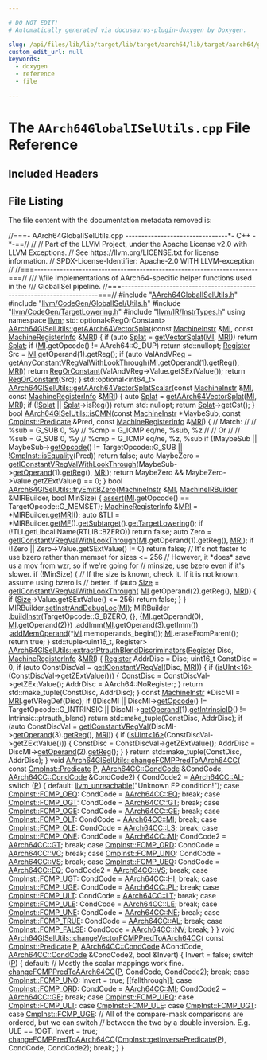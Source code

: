 ```yaml
---

# DO NOT EDIT!
# Automatically generated via docusaurus-plugin-doxygen by Doxygen.

slug: /api/files/lib/lib/target/lib/target/aarch64/lib/target/aarch64/gisel/aarch64globaliselutils-cpp
custom_edit_url: null
keywords:
  - doxygen
  - reference
  - file

---
```





# The `AArch64GlobalISelUtils.cpp` File Reference

<DoxygenPage pluginConfig={pluginConfig}>



## Included Headers

<IncludesList>
<IncludesListItem
  filePath="AArch64GlobalISelUtils.h"
  permalink="/docs/api/files/lib/lib/target/lib/target/aarch64/lib/target/aarch64/gisel/aarch64globaliselutils-h"
  isLocal="true" />
<IncludesListItem
  filePath="llvm/CodeGen/GlobalISel/Utils.h"
  permalink="/docs/api/files/include/include/llvm/include/llvm/codegen/include/llvm/codegen/globalisel/utils-h"
  isLocal="true" />
<IncludesListItem
  filePath="llvm/CodeGen/TargetLowering.h"
  permalink="/docs/api/files/include/include/llvm/include/llvm/codegen/targetlowering-h"
  isLocal="true" />
<IncludesListItem
  filePath="llvm/IR/InstrTypes.h"
  permalink="/docs/api/files/include/include/llvm/include/llvm/ir/instrtypes-h"
  isLocal="true" />
</IncludesList>


## File Listing

The file content with the documentation metadata removed is:

<ProgramListing>

<Link id="l00001" /><CodeLine lineNumber="1"><span class="doxyHighlightComment">//===- AArch64GlobalISelUtils.cpp --------------------------------&#42;- C++ -&#42;-==//</span></CodeLine>
<Link id="l00002" /><CodeLine lineNumber="2"><span class="doxyHighlightComment">//</span></CodeLine>
<Link id="l00003" /><CodeLine lineNumber="3"><span class="doxyHighlightComment">// Part of the LLVM Project, under the Apache License v2.0 with LLVM Exceptions.</span></CodeLine>
<Link id="l00004" /><CodeLine lineNumber="4"><span class="doxyHighlightComment">// See https://llvm.org/LICENSE.txt for license information.</span></CodeLine>
<Link id="l00005" /><CodeLine lineNumber="5"><span class="doxyHighlightComment">// SPDX-License-Identifier: Apache-2.0 WITH LLVM-exception</span></CodeLine>
<Link id="l00006" /><CodeLine lineNumber="6"><span class="doxyHighlightComment">//</span></CodeLine>
<Link id="l00007" /><CodeLine lineNumber="7"><span class="doxyHighlightComment">//===----------------------------------------------------------------------===//</span></CodeLine>
<Link id="l00008" /><CodeLine lineNumber="8"><span class="doxyHighlightComment">/// \\file Implementations of AArch64-specific helper functions used in the</span></CodeLine>
<Link id="l00009" /><CodeLine lineNumber="9"><span class="doxyHighlightComment">/// GlobalISel pipeline.</span></CodeLine>
<Link id="l00010" /><CodeLine lineNumber="10"><span class="doxyHighlightComment">//===----------------------------------------------------------------------===//</span></CodeLine>
<Link id="l00011" /><CodeLine lineNumber="11"><span class="doxyHighlightPreprocessor">#include &quot;<a href="/docs/api/files/lib/lib/target/lib/target/aarch64/lib/target/aarch64/gisel/aarch64globaliselutils-h">AArch64GlobalISelUtils.h</a>&quot;</span></CodeLine>
<Link id="l00012" /><CodeLine lineNumber="12"><span class="doxyHighlightPreprocessor">#include &quot;<a href="/docs/api/files/include/include/llvm/include/llvm/codegen/include/llvm/codegen/globalisel/utils-h">llvm/CodeGen/GlobalISel/Utils.h</a>&quot;</span></CodeLine>
<Link id="l00013" /><CodeLine lineNumber="13"><span class="doxyHighlightPreprocessor">#include &quot;<a href="/docs/api/files/include/include/llvm/include/llvm/codegen/targetlowering-h">llvm/CodeGen/TargetLowering.h</a>&quot;</span></CodeLine>
<Link id="l00014" /><CodeLine lineNumber="14"><span class="doxyHighlightPreprocessor">#include &quot;<a href="/docs/api/files/include/include/llvm/include/llvm/ir/instrtypes-h">llvm/IR/InstrTypes.h</a>&quot;</span></CodeLine>
<Link id="l00015" /><CodeLine lineNumber="15"></CodeLine>
<Link id="l00016" /><CodeLine lineNumber="16"><span class="doxyHighlightKeyword">using namespace </span><span class="doxyHighlight"><a href="/docs/api/namespaces/llvm">llvm</a>;</span></CodeLine>
<Link id="l00017" /><CodeLine lineNumber="17"></CodeLine>
<Link id="l00018" /><CodeLine lineNumber="18"><span class="doxyHighlight">std::optional&lt;RegOrConstant&gt;</span></CodeLine>
<Link id="l00019" /><CodeLine lineNumber="19" lineLink="/docs/api/namespaces/llvm/aarch64giselutils/#a1c5d42864ce1e65a6adc088512f68b51"><span class="doxyHighlight"><a href="/docs/api/namespaces/llvm/aarch64giselutils/#a1c5d42864ce1e65a6adc088512f68b51">AArch64GISelUtils::getAArch64VectorSplat</a>(</span><span class="doxyHighlightKeyword">const</span><span class="doxyHighlight"> <a href="/docs/api/classes/llvm/machineinstr">MachineInstr</a> &amp;<a href="/docs/api/files/lib/lib/codegen/lib/codegen/globalisel/irtranslator-cpp/#abe44dfdea65b4f7e11e0a608ab708b76">MI</a>,</span></CodeLine>
<Link id="l00020" /><CodeLine lineNumber="20"><span class="doxyHighlight">                                         </span><span class="doxyHighlightKeyword">const</span><span class="doxyHighlight"> <a href="/docs/api/classes/llvm/machineregisterinfo">MachineRegisterInfo</a> &amp;<a href="/docs/api/files/lib/lib/target/lib/target/aarch64/aarch64advsimdscalarpass-cpp/#aacd2ab195054a3e6a74bfbb9d5d571c8">MRI</a>) &#123;</span></CodeLine>
<Link id="l00021" /><CodeLine lineNumber="21"><span class="doxyHighlight">  </span><span class="doxyHighlightKeywordFlow">if</span><span class="doxyHighlight"> (</span><span class="doxyHighlightKeyword">auto</span><span class="doxyHighlight"> <a href="/docs/api/namespaces/llvm/#a766456df1dd21e804cd4596304e10764a5b9bf50c6579a978e5c1104bf8787651">Splat</a> = <a href="/docs/api/namespaces/llvm/#a387427d56330771ba6f190e27776a327">getVectorSplat</a>(<a href="/docs/api/files/lib/lib/codegen/lib/codegen/globalisel/irtranslator-cpp/#abe44dfdea65b4f7e11e0a608ab708b76">MI</a>, <a href="/docs/api/files/lib/lib/target/lib/target/aarch64/aarch64advsimdscalarpass-cpp/#aacd2ab195054a3e6a74bfbb9d5d571c8">MRI</a>))</span></CodeLine>
<Link id="l00022" /><CodeLine lineNumber="22"><span class="doxyHighlight">    </span><span class="doxyHighlightKeywordFlow">return</span><span class="doxyHighlight"> <a href="/docs/api/namespaces/llvm/#a766456df1dd21e804cd4596304e10764a5b9bf50c6579a978e5c1104bf8787651">Splat</a>;</span></CodeLine>
<Link id="l00023" /><CodeLine lineNumber="23"><span class="doxyHighlight">  </span><span class="doxyHighlightKeywordFlow">if</span><span class="doxyHighlight"> (<a href="/docs/api/files/lib/lib/codegen/lib/codegen/globalisel/irtranslator-cpp/#abe44dfdea65b4f7e11e0a608ab708b76">MI</a>.getOpcode() != AArch64::G&#95;DUP)</span></CodeLine>
<Link id="l00024" /><CodeLine lineNumber="24"><span class="doxyHighlight">    </span><span class="doxyHighlightKeywordFlow">return</span><span class="doxyHighlight"> std::nullopt;</span></CodeLine>
<Link id="l00025" /><CodeLine lineNumber="25"><span class="doxyHighlight">  <a href="/docs/api/classes/llvm/register">Register</a> Src = <a href="/docs/api/files/lib/lib/codegen/lib/codegen/globalisel/irtranslator-cpp/#abe44dfdea65b4f7e11e0a608ab708b76">MI</a>.getOperand(1).getReg();</span></CodeLine>
<Link id="l00026" /><CodeLine lineNumber="26"><span class="doxyHighlight">  </span><span class="doxyHighlightKeywordFlow">if</span><span class="doxyHighlight"> (</span><span class="doxyHighlightKeyword">auto</span><span class="doxyHighlight"> ValAndVReg =</span></CodeLine>
<Link id="l00027" /><CodeLine lineNumber="27"><span class="doxyHighlight">          <a href="/docs/api/namespaces/llvm/#a85529a618809e1a60d0426db69ac8235">getAnyConstantVRegValWithLookThrough</a>(<a href="/docs/api/files/lib/lib/codegen/lib/codegen/globalisel/irtranslator-cpp/#abe44dfdea65b4f7e11e0a608ab708b76">MI</a>.getOperand(1).getReg(), <a href="/docs/api/files/lib/lib/target/lib/target/aarch64/aarch64advsimdscalarpass-cpp/#aacd2ab195054a3e6a74bfbb9d5d571c8">MRI</a>))</span></CodeLine>
<Link id="l00028" /><CodeLine lineNumber="28"><span class="doxyHighlight">    </span><span class="doxyHighlightKeywordFlow">return</span><span class="doxyHighlight"> <a href="/docs/api/classes/llvm/regorconstant">RegOrConstant</a>(ValAndVReg-&gt;Value.getSExtValue());</span></CodeLine>
<Link id="l00029" /><CodeLine lineNumber="29"><span class="doxyHighlight">  </span><span class="doxyHighlightKeywordFlow">return</span><span class="doxyHighlight"> <a href="/docs/api/classes/llvm/regorconstant">RegOrConstant</a>(Src);</span></CodeLine>
<Link id="l00030" /><CodeLine lineNumber="30"><span class="doxyHighlight">&#125;</span></CodeLine>
<Link id="l00031" /><CodeLine lineNumber="31"></CodeLine>
<Link id="l00032" /><CodeLine lineNumber="32"><span class="doxyHighlight">std::optional&lt;int64&#95;t&gt;</span></CodeLine>
<Link id="l00033" /><CodeLine lineNumber="33" lineLink="/docs/api/namespaces/llvm/aarch64giselutils/#afbd23de302bae474849243a215cb910c"><span class="doxyHighlight"><a href="/docs/api/namespaces/llvm/aarch64giselutils/#afbd23de302bae474849243a215cb910c">AArch64GISelUtils::getAArch64VectorSplatScalar</a>(</span><span class="doxyHighlightKeyword">const</span><span class="doxyHighlight"> <a href="/docs/api/classes/llvm/machineinstr">MachineInstr</a> &amp;<a href="/docs/api/files/lib/lib/codegen/lib/codegen/globalisel/irtranslator-cpp/#abe44dfdea65b4f7e11e0a608ab708b76">MI</a>,</span></CodeLine>
<Link id="l00034" /><CodeLine lineNumber="34"><span class="doxyHighlight">                                               </span><span class="doxyHighlightKeyword">const</span><span class="doxyHighlight"> <a href="/docs/api/classes/llvm/machineregisterinfo">MachineRegisterInfo</a> &amp;<a href="/docs/api/files/lib/lib/target/lib/target/aarch64/aarch64advsimdscalarpass-cpp/#aacd2ab195054a3e6a74bfbb9d5d571c8">MRI</a>) &#123;</span></CodeLine>
<Link id="l00035" /><CodeLine lineNumber="35"><span class="doxyHighlight">  </span><span class="doxyHighlightKeyword">auto</span><span class="doxyHighlight"> <a href="/docs/api/namespaces/llvm/#a766456df1dd21e804cd4596304e10764a5b9bf50c6579a978e5c1104bf8787651">Splat</a> = <a href="/docs/api/namespaces/llvm/aarch64giselutils/#a1c5d42864ce1e65a6adc088512f68b51">getAArch64VectorSplat</a>(<a href="/docs/api/files/lib/lib/codegen/lib/codegen/globalisel/irtranslator-cpp/#abe44dfdea65b4f7e11e0a608ab708b76">MI</a>, <a href="/docs/api/files/lib/lib/target/lib/target/aarch64/aarch64advsimdscalarpass-cpp/#aacd2ab195054a3e6a74bfbb9d5d571c8">MRI</a>);</span></CodeLine>
<Link id="l00036" /><CodeLine lineNumber="36"><span class="doxyHighlight">  </span><span class="doxyHighlightKeywordFlow">if</span><span class="doxyHighlight"> (!<a href="/docs/api/namespaces/llvm/#a766456df1dd21e804cd4596304e10764a5b9bf50c6579a978e5c1104bf8787651">Splat</a> || <a href="/docs/api/namespaces/llvm/#a766456df1dd21e804cd4596304e10764a5b9bf50c6579a978e5c1104bf8787651">Splat</a>-&gt;isReg())</span></CodeLine>
<Link id="l00037" /><CodeLine lineNumber="37"><span class="doxyHighlight">    </span><span class="doxyHighlightKeywordFlow">return</span><span class="doxyHighlight"> std::nullopt;</span></CodeLine>
<Link id="l00038" /><CodeLine lineNumber="38"><span class="doxyHighlight">  </span><span class="doxyHighlightKeywordFlow">return</span><span class="doxyHighlight"> <a href="/docs/api/namespaces/llvm/#a766456df1dd21e804cd4596304e10764a5b9bf50c6579a978e5c1104bf8787651">Splat</a>-&gt;getCst();</span></CodeLine>
<Link id="l00039" /><CodeLine lineNumber="39"><span class="doxyHighlight">&#125;</span></CodeLine>
<Link id="l00040" /><CodeLine lineNumber="40"></CodeLine>
<Link id="l00041" /><CodeLine lineNumber="41" lineLink="/docs/api/namespaces/llvm/aarch64giselutils/#aecef689b4ba2a5bf1d3609151f448180"><span class="doxyHighlightKeywordType">bool</span><span class="doxyHighlight"> <a href="/docs/api/namespaces/llvm/aarch64giselutils/#aecef689b4ba2a5bf1d3609151f448180">AArch64GISelUtils::isCMN</a>(</span><span class="doxyHighlightKeyword">const</span><span class="doxyHighlight"> <a href="/docs/api/classes/llvm/machineinstr">MachineInstr</a> &#42;MaybeSub,</span></CodeLine>
<Link id="l00042" /><CodeLine lineNumber="42"><span class="doxyHighlight">                              </span><span class="doxyHighlightKeyword">const</span><span class="doxyHighlight"> <a href="/docs/api/classes/llvm/cmpinst/#a2be3583dac92a031fa1458d4d992c78b">CmpInst::Predicate</a> &amp;Pred,</span></CodeLine>
<Link id="l00043" /><CodeLine lineNumber="43"><span class="doxyHighlight">                              </span><span class="doxyHighlightKeyword">const</span><span class="doxyHighlight"> <a href="/docs/api/classes/llvm/machineregisterinfo">MachineRegisterInfo</a> &amp;<a href="/docs/api/files/lib/lib/target/lib/target/aarch64/aarch64advsimdscalarpass-cpp/#aacd2ab195054a3e6a74bfbb9d5d571c8">MRI</a>) &#123;</span></CodeLine>
<Link id="l00044" /><CodeLine lineNumber="44"><span class="doxyHighlight">  </span><span class="doxyHighlightComment">// Match:</span></CodeLine>
<Link id="l00045" /><CodeLine lineNumber="45"><span class="doxyHighlight">  </span><span class="doxyHighlightComment">//</span></CodeLine>
<Link id="l00046" /><CodeLine lineNumber="46"><span class="doxyHighlight">  </span><span class="doxyHighlightComment">// %sub = G&#95;SUB 0, %y</span></CodeLine>
<Link id="l00047" /><CodeLine lineNumber="47"><span class="doxyHighlight">  </span><span class="doxyHighlightComment">// %cmp = G&#95;ICMP eq/ne, %sub, %z</span></CodeLine>
<Link id="l00048" /><CodeLine lineNumber="48"><span class="doxyHighlight">  </span><span class="doxyHighlightComment">//</span></CodeLine>
<Link id="l00049" /><CodeLine lineNumber="49"><span class="doxyHighlight">  </span><span class="doxyHighlightComment">// Or</span></CodeLine>
<Link id="l00050" /><CodeLine lineNumber="50"><span class="doxyHighlight">  </span><span class="doxyHighlightComment">//</span></CodeLine>
<Link id="l00051" /><CodeLine lineNumber="51"><span class="doxyHighlight">  </span><span class="doxyHighlightComment">// %sub = G&#95;SUB 0, %y</span></CodeLine>
<Link id="l00052" /><CodeLine lineNumber="52"><span class="doxyHighlight">  </span><span class="doxyHighlightComment">// %cmp = G&#95;ICMP eq/ne, %z, %sub</span></CodeLine>
<Link id="l00053" /><CodeLine lineNumber="53"><span class="doxyHighlight">  </span><span class="doxyHighlightKeywordFlow">if</span><span class="doxyHighlight"> (!MaybeSub || MaybeSub-&gt;<a href="/docs/api/classes/llvm/machineinstr/#a0363204b5fbab08a46f5a7cd7f376f78">getOpcode</a>() != TargetOpcode::G&#95;SUB ||</span></CodeLine>
<Link id="l00054" /><CodeLine lineNumber="54"><span class="doxyHighlight">      !<a href="/docs/api/classes/llvm/cmpinst/#a38d34fceda94c01af95b775632ba8299">CmpInst::isEquality</a>(Pred))</span></CodeLine>
<Link id="l00055" /><CodeLine lineNumber="55"><span class="doxyHighlight">    </span><span class="doxyHighlightKeywordFlow">return</span><span class="doxyHighlight"> </span><span class="doxyHighlightKeyword">false</span><span class="doxyHighlight">;</span></CodeLine>
<Link id="l00056" /><CodeLine lineNumber="56"><span class="doxyHighlight">  </span><span class="doxyHighlightKeyword">auto</span><span class="doxyHighlight"> MaybeZero =</span></CodeLine>
<Link id="l00057" /><CodeLine lineNumber="57"><span class="doxyHighlight">      <a href="/docs/api/namespaces/llvm/#ac76eb82370e997f967454f441effbbff">getIConstantVRegValWithLookThrough</a>(MaybeSub-&gt;<a href="/docs/api/classes/llvm/machineinstr/#ad67c9230577a0b640c52852c75c93939">getOperand</a>(1).<a href="/docs/api/classes/llvm/machineoperand/#ac0035d7c1c860501c877c20e6e93297b">getReg</a>(), <a href="/docs/api/files/lib/lib/target/lib/target/aarch64/aarch64advsimdscalarpass-cpp/#aacd2ab195054a3e6a74bfbb9d5d571c8">MRI</a>);</span></CodeLine>
<Link id="l00058" /><CodeLine lineNumber="58"><span class="doxyHighlight">  </span><span class="doxyHighlightKeywordFlow">return</span><span class="doxyHighlight"> MaybeZero &amp;&amp; MaybeZero-&gt;Value.getZExtValue() == 0;</span></CodeLine>
<Link id="l00059" /><CodeLine lineNumber="59"><span class="doxyHighlight">&#125;</span></CodeLine>
<Link id="l00060" /><CodeLine lineNumber="60"></CodeLine>
<Link id="l00061" /><CodeLine lineNumber="61" lineLink="/docs/api/namespaces/llvm/aarch64giselutils/#a9922ec95e157a3432c8ccd4a8a6a2653"><span class="doxyHighlightKeywordType">bool</span><span class="doxyHighlight"> <a href="/docs/api/namespaces/llvm/aarch64giselutils/#a9922ec95e157a3432c8ccd4a8a6a2653">AArch64GISelUtils::tryEmitBZero</a>(<a href="/docs/api/classes/llvm/machineinstr">MachineInstr</a> &amp;<a href="/docs/api/files/lib/lib/codegen/lib/codegen/globalisel/irtranslator-cpp/#abe44dfdea65b4f7e11e0a608ab708b76">MI</a>,</span></CodeLine>
<Link id="l00062" /><CodeLine lineNumber="62"><span class="doxyHighlight">                                     <a href="/docs/api/classes/llvm/machineirbuilder">MachineIRBuilder</a> &amp;MIRBuilder,</span></CodeLine>
<Link id="l00063" /><CodeLine lineNumber="63"><span class="doxyHighlight">                                     </span><span class="doxyHighlightKeywordType">bool</span><span class="doxyHighlight"> MinSize) &#123;</span></CodeLine>
<Link id="l00064" /><CodeLine lineNumber="64"><span class="doxyHighlight">  <a href="/docs/api/files/lib/lib/target/lib/target/amdgpu/silowercontrolflow-cpp/#a4868c5d81c5ccc98c47aeab6244346a0">assert</a>(<a href="/docs/api/files/lib/lib/codegen/lib/codegen/globalisel/irtranslator-cpp/#abe44dfdea65b4f7e11e0a608ab708b76">MI</a>.getOpcode() == TargetOpcode::G&#95;MEMSET);</span></CodeLine>
<Link id="l00065" /><CodeLine lineNumber="65"><span class="doxyHighlight">  <a href="/docs/api/classes/llvm/machineregisterinfo">MachineRegisterInfo</a> &amp;<a href="/docs/api/files/lib/lib/target/lib/target/aarch64/aarch64advsimdscalarpass-cpp/#aacd2ab195054a3e6a74bfbb9d5d571c8">MRI</a> = &#42;MIRBuilder.<a href="/docs/api/classes/llvm/machineirbuilder/#ad7322f56c0659b8dc8e55567767b74d6">getMRI</a>();</span></CodeLine>
<Link id="l00066" /><CodeLine lineNumber="66"><span class="doxyHighlight">  </span><span class="doxyHighlightKeyword">auto</span><span class="doxyHighlight"> &amp;TLI = &#42;MIRBuilder.<a href="/docs/api/classes/llvm/machineirbuilder/#a9ec04f3692b9601036d2d4477c4c3749">getMF</a>().<a href="/docs/api/classes/llvm/machinefunction/#a3825368aca2bc1550d173660df4da6a6">getSubtarget</a>().<a href="/docs/api/classes/llvm/targetsubtargetinfo/#ade3f0d8b35d67c43df9425bb730a9a7c">getTargetLowering</a>();</span></CodeLine>
<Link id="l00067" /><CodeLine lineNumber="67"><span class="doxyHighlight">  </span><span class="doxyHighlightKeywordFlow">if</span><span class="doxyHighlight"> (!TLI.getLibcallName(RTLIB::BZERO))</span></CodeLine>
<Link id="l00068" /><CodeLine lineNumber="68"><span class="doxyHighlight">    </span><span class="doxyHighlightKeywordFlow">return</span><span class="doxyHighlight"> </span><span class="doxyHighlightKeyword">false</span><span class="doxyHighlight">;</span></CodeLine>
<Link id="l00069" /><CodeLine lineNumber="69"><span class="doxyHighlight">  </span><span class="doxyHighlightKeyword">auto</span><span class="doxyHighlight"> Zero =</span></CodeLine>
<Link id="l00070" /><CodeLine lineNumber="70"><span class="doxyHighlight">      <a href="/docs/api/namespaces/llvm/#ac76eb82370e997f967454f441effbbff">getIConstantVRegValWithLookThrough</a>(<a href="/docs/api/files/lib/lib/codegen/lib/codegen/globalisel/irtranslator-cpp/#abe44dfdea65b4f7e11e0a608ab708b76">MI</a>.getOperand(1).getReg(), <a href="/docs/api/files/lib/lib/target/lib/target/aarch64/aarch64advsimdscalarpass-cpp/#aacd2ab195054a3e6a74bfbb9d5d571c8">MRI</a>);</span></CodeLine>
<Link id="l00071" /><CodeLine lineNumber="71"><span class="doxyHighlight">  </span><span class="doxyHighlightKeywordFlow">if</span><span class="doxyHighlight"> (!Zero || Zero-&gt;Value.getSExtValue() != 0)</span></CodeLine>
<Link id="l00072" /><CodeLine lineNumber="72"><span class="doxyHighlight">    </span><span class="doxyHighlightKeywordFlow">return</span><span class="doxyHighlight"> </span><span class="doxyHighlightKeyword">false</span><span class="doxyHighlight">;</span></CodeLine>
<Link id="l00073" /><CodeLine lineNumber="73"></CodeLine>
<Link id="l00074" /><CodeLine lineNumber="74"><span class="doxyHighlight">  </span><span class="doxyHighlightComment">// It&#39;s not faster to use bzero rather than memset for sizes &lt;= 256</span></CodeLine>
<Link id="l00075" /><CodeLine lineNumber="75"><span class="doxyHighlight">  </span><span class="doxyHighlightComment">// However, it &#42;does&#42; save us a mov from wzr, so if we&#39;re going for</span></CodeLine>
<Link id="l00076" /><CodeLine lineNumber="76"><span class="doxyHighlight">  </span><span class="doxyHighlightComment">// minsize, use bzero even if it&#39;s slower.</span></CodeLine>
<Link id="l00077" /><CodeLine lineNumber="77"><span class="doxyHighlight">  </span><span class="doxyHighlightKeywordFlow">if</span><span class="doxyHighlight"> (!MinSize) &#123;</span></CodeLine>
<Link id="l00078" /><CodeLine lineNumber="78"><span class="doxyHighlight">    </span><span class="doxyHighlightComment">// If the size is known, check it. If it is not known, assume using bzero is</span></CodeLine>
<Link id="l00079" /><CodeLine lineNumber="79"><span class="doxyHighlight">    </span><span class="doxyHighlightComment">// better.</span></CodeLine>
<Link id="l00080" /><CodeLine lineNumber="80"><span class="doxyHighlight">    </span><span class="doxyHighlightKeywordFlow">if</span><span class="doxyHighlight"> (</span><span class="doxyHighlightKeyword">auto</span><span class="doxyHighlight"> <a href="/docs/api/files/lib/lib/analysis/inlineorder-cpp/#a7ee6f0cb51c3b9056199e9a0001fe8c3a6f6cb72d544962fa333e2e34ce64f719">Size</a> = <a href="/docs/api/namespaces/llvm/#ac76eb82370e997f967454f441effbbff">getIConstantVRegValWithLookThrough</a>(</span></CodeLine>
<Link id="l00081" /><CodeLine lineNumber="81"><span class="doxyHighlight">            <a href="/docs/api/files/lib/lib/codegen/lib/codegen/globalisel/irtranslator-cpp/#abe44dfdea65b4f7e11e0a608ab708b76">MI</a>.getOperand(2).getReg(), <a href="/docs/api/files/lib/lib/target/lib/target/aarch64/aarch64advsimdscalarpass-cpp/#aacd2ab195054a3e6a74bfbb9d5d571c8">MRI</a>)) &#123;</span></CodeLine>
<Link id="l00082" /><CodeLine lineNumber="82"><span class="doxyHighlight">      </span><span class="doxyHighlightKeywordFlow">if</span><span class="doxyHighlight"> (<a href="/docs/api/files/lib/lib/analysis/inlineorder-cpp/#a7ee6f0cb51c3b9056199e9a0001fe8c3a6f6cb72d544962fa333e2e34ce64f719">Size</a>-&gt;Value.getSExtValue() &lt;= 256)</span></CodeLine>
<Link id="l00083" /><CodeLine lineNumber="83"><span class="doxyHighlight">        </span><span class="doxyHighlightKeywordFlow">return</span><span class="doxyHighlight"> </span><span class="doxyHighlightKeyword">false</span><span class="doxyHighlight">;</span></CodeLine>
<Link id="l00084" /><CodeLine lineNumber="84"><span class="doxyHighlight">    &#125;</span></CodeLine>
<Link id="l00085" /><CodeLine lineNumber="85"><span class="doxyHighlight">  &#125;</span></CodeLine>
<Link id="l00086" /><CodeLine lineNumber="86"></CodeLine>
<Link id="l00087" /><CodeLine lineNumber="87"><span class="doxyHighlight">  MIRBuilder.<a href="/docs/api/classes/llvm/machineirbuilder/#ab24db762f0912a99f1e4d9e44eaeaa44">setInstrAndDebugLoc</a>(<a href="/docs/api/files/lib/lib/codegen/lib/codegen/globalisel/irtranslator-cpp/#abe44dfdea65b4f7e11e0a608ab708b76">MI</a>);</span></CodeLine>
<Link id="l00088" /><CodeLine lineNumber="88"><span class="doxyHighlight">  MIRBuilder</span></CodeLine>
<Link id="l00089" /><CodeLine lineNumber="89"><span class="doxyHighlight">      .<a href="/docs/api/classes/llvm/machineirbuilder/#a8bc92b8a902afb7675480ecc729a66d4">buildInstr</a>(TargetOpcode::G&#95;BZERO, &#123;&#125;,</span></CodeLine>
<Link id="l00090" /><CodeLine lineNumber="90"><span class="doxyHighlight">                  &#123;<a href="/docs/api/files/lib/lib/codegen/lib/codegen/globalisel/irtranslator-cpp/#abe44dfdea65b4f7e11e0a608ab708b76">MI</a>.getOperand(0), <a href="/docs/api/files/lib/lib/codegen/lib/codegen/globalisel/irtranslator-cpp/#abe44dfdea65b4f7e11e0a608ab708b76">MI</a>.getOperand(2)&#125;)</span></CodeLine>
<Link id="l00091" /><CodeLine lineNumber="91"><span class="doxyHighlight">      .addImm(<a href="/docs/api/files/lib/lib/codegen/lib/codegen/globalisel/irtranslator-cpp/#abe44dfdea65b4f7e11e0a608ab708b76">MI</a>.getOperand(3).getImm())</span></CodeLine>
<Link id="l00092" /><CodeLine lineNumber="92"><span class="doxyHighlight">      .<a href="/docs/api/classes/llvm/machineinstrbuilder/#ae565d45627e1678a3e37bd6a016c561c">addMemOperand</a>(&#42;<a href="/docs/api/files/lib/lib/codegen/lib/codegen/globalisel/irtranslator-cpp/#abe44dfdea65b4f7e11e0a608ab708b76">MI</a>.memoperands&#95;begin());</span></CodeLine>
<Link id="l00093" /><CodeLine lineNumber="93"><span class="doxyHighlight">  <a href="/docs/api/files/lib/lib/codegen/lib/codegen/globalisel/irtranslator-cpp/#abe44dfdea65b4f7e11e0a608ab708b76">MI</a>.eraseFromParent();</span></CodeLine>
<Link id="l00094" /><CodeLine lineNumber="94"><span class="doxyHighlight">  </span><span class="doxyHighlightKeywordFlow">return</span><span class="doxyHighlight"> </span><span class="doxyHighlightKeyword">true</span><span class="doxyHighlight">;</span></CodeLine>
<Link id="l00095" /><CodeLine lineNumber="95"><span class="doxyHighlight">&#125;</span></CodeLine>
<Link id="l00096" /><CodeLine lineNumber="96"></CodeLine>
<Link id="l00097" /><CodeLine lineNumber="97"><span class="doxyHighlight">std::tuple&lt;uint16&#95;t, Register&gt;</span></CodeLine>
<Link id="l00098" /><CodeLine lineNumber="98" lineLink="/docs/api/namespaces/llvm/aarch64giselutils/#a1511e75a5fe8384a21552151b86eac3b"><span class="doxyHighlight"><a href="/docs/api/namespaces/llvm/aarch64giselutils/#a1511e75a5fe8384a21552151b86eac3b">AArch64GISelUtils::extractPtrauthBlendDiscriminators</a>(<a href="/docs/api/classes/llvm/register">Register</a> Disc,</span></CodeLine>
<Link id="l00099" /><CodeLine lineNumber="99"><span class="doxyHighlight">                                                     <a href="/docs/api/classes/llvm/machineregisterinfo">MachineRegisterInfo</a> &amp;<a href="/docs/api/files/lib/lib/target/lib/target/aarch64/aarch64advsimdscalarpass-cpp/#aacd2ab195054a3e6a74bfbb9d5d571c8">MRI</a>) &#123;</span></CodeLine>
<Link id="l00100" /><CodeLine lineNumber="100"><span class="doxyHighlight">  <a href="/docs/api/classes/llvm/register">Register</a> AddrDisc = Disc;</span></CodeLine>
<Link id="l00101" /><CodeLine lineNumber="101"><span class="doxyHighlight">  uint16&#95;t ConstDisc = 0;</span></CodeLine>
<Link id="l00102" /><CodeLine lineNumber="102"></CodeLine>
<Link id="l00103" /><CodeLine lineNumber="103"><span class="doxyHighlight">  </span><span class="doxyHighlightKeywordFlow">if</span><span class="doxyHighlight"> (</span><span class="doxyHighlightKeyword">auto</span><span class="doxyHighlight"> ConstDiscVal = <a href="/docs/api/namespaces/llvm/#a19cdd6010b754ac90ebda5990b03cb40">getIConstantVRegVal</a>(Disc, <a href="/docs/api/files/lib/lib/target/lib/target/aarch64/aarch64advsimdscalarpass-cpp/#aacd2ab195054a3e6a74bfbb9d5d571c8">MRI</a>)) &#123;</span></CodeLine>
<Link id="l00104" /><CodeLine lineNumber="104"><span class="doxyHighlight">    </span><span class="doxyHighlightKeywordFlow">if</span><span class="doxyHighlight"> (<a href="/docs/api/namespaces/llvm/#a87e65296f2a6d9570117a852af342764">isUInt&lt;16&gt;</a>(ConstDiscVal-&gt;getZExtValue())) &#123;</span></CodeLine>
<Link id="l00105" /><CodeLine lineNumber="105"><span class="doxyHighlight">      ConstDisc = ConstDiscVal-&gt;getZExtValue();</span></CodeLine>
<Link id="l00106" /><CodeLine lineNumber="106"><span class="doxyHighlight">      AddrDisc = AArch64::NoRegister;</span></CodeLine>
<Link id="l00107" /><CodeLine lineNumber="107"><span class="doxyHighlight">    &#125;</span></CodeLine>
<Link id="l00108" /><CodeLine lineNumber="108"><span class="doxyHighlight">    </span><span class="doxyHighlightKeywordFlow">return</span><span class="doxyHighlight"> std::make&#95;tuple(ConstDisc, AddrDisc);</span></CodeLine>
<Link id="l00109" /><CodeLine lineNumber="109"><span class="doxyHighlight">  &#125;</span></CodeLine>
<Link id="l00110" /><CodeLine lineNumber="110"></CodeLine>
<Link id="l00111" /><CodeLine lineNumber="111"><span class="doxyHighlight">  </span><span class="doxyHighlightKeyword">const</span><span class="doxyHighlight"> <a href="/docs/api/classes/llvm/machineinstr">MachineInstr</a> &#42;DiscMI = <a href="/docs/api/files/lib/lib/target/lib/target/aarch64/aarch64advsimdscalarpass-cpp/#aacd2ab195054a3e6a74bfbb9d5d571c8">MRI</a>.getVRegDef(Disc);</span></CodeLine>
<Link id="l00112" /><CodeLine lineNumber="112"><span class="doxyHighlight">  </span><span class="doxyHighlightKeywordFlow">if</span><span class="doxyHighlight"> (!DiscMI || DiscMI-&gt;<a href="/docs/api/classes/llvm/machineinstr/#a0363204b5fbab08a46f5a7cd7f376f78">getOpcode</a>() != TargetOpcode::G&#95;INTRINSIC ||</span></CodeLine>
<Link id="l00113" /><CodeLine lineNumber="113"><span class="doxyHighlight">      DiscMI-&gt;<a href="/docs/api/classes/llvm/machineinstr/#ad67c9230577a0b640c52852c75c93939">getOperand</a>(1).<a href="/docs/api/classes/llvm/machineoperand/#ad21d94ca6aa512e357a993e0e85a921e">getIntrinsicID</a>() != Intrinsic::ptrauth&#95;blend)</span></CodeLine>
<Link id="l00114" /><CodeLine lineNumber="114"><span class="doxyHighlight">    </span><span class="doxyHighlightKeywordFlow">return</span><span class="doxyHighlight"> std::make&#95;tuple(ConstDisc, AddrDisc);</span></CodeLine>
<Link id="l00115" /><CodeLine lineNumber="115"></CodeLine>
<Link id="l00116" /><CodeLine lineNumber="116"><span class="doxyHighlight">  </span><span class="doxyHighlightKeywordFlow">if</span><span class="doxyHighlight"> (</span><span class="doxyHighlightKeyword">auto</span><span class="doxyHighlight"> ConstDiscVal =</span></CodeLine>
<Link id="l00117" /><CodeLine lineNumber="117"><span class="doxyHighlight">          <a href="/docs/api/namespaces/llvm/#a19cdd6010b754ac90ebda5990b03cb40">getIConstantVRegVal</a>(DiscMI-&gt;<a href="/docs/api/classes/llvm/machineinstr/#ad67c9230577a0b640c52852c75c93939">getOperand</a>(3).<a href="/docs/api/classes/llvm/machineoperand/#ac0035d7c1c860501c877c20e6e93297b">getReg</a>(), <a href="/docs/api/files/lib/lib/target/lib/target/aarch64/aarch64advsimdscalarpass-cpp/#aacd2ab195054a3e6a74bfbb9d5d571c8">MRI</a>)) &#123;</span></CodeLine>
<Link id="l00118" /><CodeLine lineNumber="118"><span class="doxyHighlight">    </span><span class="doxyHighlightKeywordFlow">if</span><span class="doxyHighlight"> (<a href="/docs/api/namespaces/llvm/#a87e65296f2a6d9570117a852af342764">isUInt&lt;16&gt;</a>(ConstDiscVal-&gt;getZExtValue())) &#123;</span></CodeLine>
<Link id="l00119" /><CodeLine lineNumber="119"><span class="doxyHighlight">      ConstDisc = ConstDiscVal-&gt;getZExtValue();</span></CodeLine>
<Link id="l00120" /><CodeLine lineNumber="120"><span class="doxyHighlight">      AddrDisc = DiscMI-&gt;<a href="/docs/api/classes/llvm/machineinstr/#ad67c9230577a0b640c52852c75c93939">getOperand</a>(2).<a href="/docs/api/classes/llvm/machineoperand/#ac0035d7c1c860501c877c20e6e93297b">getReg</a>();</span></CodeLine>
<Link id="l00121" /><CodeLine lineNumber="121"><span class="doxyHighlight">    &#125;</span></CodeLine>
<Link id="l00122" /><CodeLine lineNumber="122"><span class="doxyHighlight">  &#125;</span></CodeLine>
<Link id="l00123" /><CodeLine lineNumber="123"><span class="doxyHighlight">  </span><span class="doxyHighlightKeywordFlow">return</span><span class="doxyHighlight"> std::make&#95;tuple(ConstDisc, AddrDisc);</span></CodeLine>
<Link id="l00124" /><CodeLine lineNumber="124"><span class="doxyHighlight">&#125;</span></CodeLine>
<Link id="l00125" /><CodeLine lineNumber="125"></CodeLine>
<Link id="l00126" /><CodeLine lineNumber="126" lineLink="/docs/api/namespaces/llvm/aarch64giselutils/#a6ac70c96c3ec3ca110703f1ebfe5e0ef"><span class="doxyHighlightKeywordType">void</span><span class="doxyHighlight"> <a href="/docs/api/namespaces/llvm/aarch64giselutils/#a6ac70c96c3ec3ca110703f1ebfe5e0ef">AArch64GISelUtils::changeFCMPPredToAArch64CC</a>(</span></CodeLine>
<Link id="l00127" /><CodeLine lineNumber="127"><span class="doxyHighlight">    </span><span class="doxyHighlightKeyword">const</span><span class="doxyHighlight"> <a href="/docs/api/classes/llvm/cmpinst/#a2be3583dac92a031fa1458d4d992c78b">CmpInst::Predicate</a> <a href="/docs/api/files/lib/lib/option/option-cpp/#a04665169063c8ca1f2ea96c27fc7c2b2">P</a>, <a href="/docs/api/namespaces/llvm/aarch64cc/#abfa1f7dce576430da99eed57807c7f28">AArch64CC::CondCode</a> &amp;CondCode,</span></CodeLine>
<Link id="l00128" /><CodeLine lineNumber="128"><span class="doxyHighlight">    <a href="/docs/api/namespaces/llvm/aarch64cc/#abfa1f7dce576430da99eed57807c7f28">AArch64CC::CondCode</a> &amp;CondCode2) &#123;</span></CodeLine>
<Link id="l00129" /><CodeLine lineNumber="129"><span class="doxyHighlight">  CondCode2 = <a href="/docs/api/namespaces/llvm/aarch64cc/#abfa1f7dce576430da99eed57807c7f28ab89adee997fb2a645a2d26e1f1bdaadf">AArch64CC::AL</a>;</span></CodeLine>
<Link id="l00130" /><CodeLine lineNumber="130"><span class="doxyHighlight">  </span><span class="doxyHighlightKeywordFlow">switch</span><span class="doxyHighlight"> (<a href="/docs/api/files/lib/lib/option/option-cpp/#a04665169063c8ca1f2ea96c27fc7c2b2">P</a>) &#123;</span></CodeLine>
<Link id="l00131" /><CodeLine lineNumber="131"><span class="doxyHighlight">  </span><span class="doxyHighlightKeywordFlow">default</span><span class="doxyHighlight">:</span></CodeLine>
<Link id="l00132" /><CodeLine lineNumber="132"><span class="doxyHighlight">    <a href="/docs/api/files/include/include/llvm/include/llvm/support/errorhandling-h/#ace243f5c25697a1107cce46626b3dc94">llvm&#95;unreachable</a>(</span><span class="doxyHighlightStringLiteral">&quot;Unknown FP condition!&quot;</span><span class="doxyHighlight">);</span></CodeLine>
<Link id="l00133" /><CodeLine lineNumber="133"><span class="doxyHighlight">  </span><span class="doxyHighlightKeywordFlow">case</span><span class="doxyHighlight"> <a href="/docs/api/classes/llvm/cmpinst/#a2be3583dac92a031fa1458d4d992c78ba024db78a5ed74f64666f3ca4955e6eca">CmpInst::FCMP&#95;OEQ</a>:</span></CodeLine>
<Link id="l00134" /><CodeLine lineNumber="134"><span class="doxyHighlight">    CondCode = <a href="/docs/api/namespaces/llvm/aarch64cc/#abfa1f7dce576430da99eed57807c7f28a756347c46f7abfa1e1fefcc39502c680">AArch64CC::EQ</a>;</span></CodeLine>
<Link id="l00135" /><CodeLine lineNumber="135"><span class="doxyHighlight">    </span><span class="doxyHighlightKeywordFlow">break</span><span class="doxyHighlight">;</span></CodeLine>
<Link id="l00136" /><CodeLine lineNumber="136"><span class="doxyHighlight">  </span><span class="doxyHighlightKeywordFlow">case</span><span class="doxyHighlight"> <a href="/docs/api/classes/llvm/cmpinst/#a2be3583dac92a031fa1458d4d992c78ba4c399f525bbcf03d72af4b303e6eeca8">CmpInst::FCMP&#95;OGT</a>:</span></CodeLine>
<Link id="l00137" /><CodeLine lineNumber="137"><span class="doxyHighlight">    CondCode = <a href="/docs/api/namespaces/llvm/aarch64cc/#abfa1f7dce576430da99eed57807c7f28a91a0c1b4eac415607c4ceb0a899c4629">AArch64CC::GT</a>;</span></CodeLine>
<Link id="l00138" /><CodeLine lineNumber="138"><span class="doxyHighlight">    </span><span class="doxyHighlightKeywordFlow">break</span><span class="doxyHighlight">;</span></CodeLine>
<Link id="l00139" /><CodeLine lineNumber="139"><span class="doxyHighlight">  </span><span class="doxyHighlightKeywordFlow">case</span><span class="doxyHighlight"> <a href="/docs/api/classes/llvm/cmpinst/#a2be3583dac92a031fa1458d4d992c78ba541533f34077bbbcfb703a90f6d2da9b">CmpInst::FCMP&#95;OGE</a>:</span></CodeLine>
<Link id="l00140" /><CodeLine lineNumber="140"><span class="doxyHighlight">    CondCode = <a href="/docs/api/namespaces/llvm/aarch64cc/#abfa1f7dce576430da99eed57807c7f28a2f9f5539ad5eab7c3de9fb21766bc78b">AArch64CC::GE</a>;</span></CodeLine>
<Link id="l00141" /><CodeLine lineNumber="141"><span class="doxyHighlight">    </span><span class="doxyHighlightKeywordFlow">break</span><span class="doxyHighlight">;</span></CodeLine>
<Link id="l00142" /><CodeLine lineNumber="142"><span class="doxyHighlight">  </span><span class="doxyHighlightKeywordFlow">case</span><span class="doxyHighlight"> <a href="/docs/api/classes/llvm/cmpinst/#a2be3583dac92a031fa1458d4d992c78ba326bee0a4a424cef21c1cf8adb8b8dd8">CmpInst::FCMP&#95;OLT</a>:</span></CodeLine>
<Link id="l00143" /><CodeLine lineNumber="143"><span class="doxyHighlight">    CondCode = <a href="/docs/api/namespaces/llvm/aarch64cc/#abfa1f7dce576430da99eed57807c7f28a913fd2deccaf3e27694eefb90ffeee00">AArch64CC::MI</a>;</span></CodeLine>
<Link id="l00144" /><CodeLine lineNumber="144"><span class="doxyHighlight">    </span><span class="doxyHighlightKeywordFlow">break</span><span class="doxyHighlight">;</span></CodeLine>
<Link id="l00145" /><CodeLine lineNumber="145"><span class="doxyHighlight">  </span><span class="doxyHighlightKeywordFlow">case</span><span class="doxyHighlight"> <a href="/docs/api/classes/llvm/cmpinst/#a2be3583dac92a031fa1458d4d992c78ba9835cfe02fb5027680bd7203b024f77a">CmpInst::FCMP&#95;OLE</a>:</span></CodeLine>
<Link id="l00146" /><CodeLine lineNumber="146"><span class="doxyHighlight">    CondCode = <a href="/docs/api/namespaces/llvm/aarch64cc/#abfa1f7dce576430da99eed57807c7f28afdd8238d6005774fe2bb9067de76eb8c">AArch64CC::LS</a>;</span></CodeLine>
<Link id="l00147" /><CodeLine lineNumber="147"><span class="doxyHighlight">    </span><span class="doxyHighlightKeywordFlow">break</span><span class="doxyHighlight">;</span></CodeLine>
<Link id="l00148" /><CodeLine lineNumber="148"><span class="doxyHighlight">  </span><span class="doxyHighlightKeywordFlow">case</span><span class="doxyHighlight"> <a href="/docs/api/classes/llvm/cmpinst/#a2be3583dac92a031fa1458d4d992c78ba8a80b27ca29fe2076b9bbdee02c65464">CmpInst::FCMP&#95;ONE</a>:</span></CodeLine>
<Link id="l00149" /><CodeLine lineNumber="149"><span class="doxyHighlight">    CondCode = <a href="/docs/api/namespaces/llvm/aarch64cc/#abfa1f7dce576430da99eed57807c7f28a913fd2deccaf3e27694eefb90ffeee00">AArch64CC::MI</a>;</span></CodeLine>
<Link id="l00150" /><CodeLine lineNumber="150"><span class="doxyHighlight">    CondCode2 = <a href="/docs/api/namespaces/llvm/aarch64cc/#abfa1f7dce576430da99eed57807c7f28a91a0c1b4eac415607c4ceb0a899c4629">AArch64CC::GT</a>;</span></CodeLine>
<Link id="l00151" /><CodeLine lineNumber="151"><span class="doxyHighlight">    </span><span class="doxyHighlightKeywordFlow">break</span><span class="doxyHighlight">;</span></CodeLine>
<Link id="l00152" /><CodeLine lineNumber="152"><span class="doxyHighlight">  </span><span class="doxyHighlightKeywordFlow">case</span><span class="doxyHighlight"> <a href="/docs/api/classes/llvm/cmpinst/#a2be3583dac92a031fa1458d4d992c78baa3213b645e029aba8bb1b85213607d5e">CmpInst::FCMP&#95;ORD</a>:</span></CodeLine>
<Link id="l00153" /><CodeLine lineNumber="153"><span class="doxyHighlight">    CondCode = <a href="/docs/api/namespaces/llvm/aarch64cc/#abfa1f7dce576430da99eed57807c7f28a0be9a5b045e14f589506ab6372ab6592">AArch64CC::VC</a>;</span></CodeLine>
<Link id="l00154" /><CodeLine lineNumber="154"><span class="doxyHighlight">    </span><span class="doxyHighlightKeywordFlow">break</span><span class="doxyHighlight">;</span></CodeLine>
<Link id="l00155" /><CodeLine lineNumber="155"><span class="doxyHighlight">  </span><span class="doxyHighlightKeywordFlow">case</span><span class="doxyHighlight"> <a href="/docs/api/classes/llvm/cmpinst/#a2be3583dac92a031fa1458d4d992c78baf0159e4005258dc54f20b6fc227d19ed">CmpInst::FCMP&#95;UNO</a>:</span></CodeLine>
<Link id="l00156" /><CodeLine lineNumber="156"><span class="doxyHighlight">    CondCode = <a href="/docs/api/namespaces/llvm/aarch64cc/#abfa1f7dce576430da99eed57807c7f28a9f54e5976c204d779cee3d87cabf0b02">AArch64CC::VS</a>;</span></CodeLine>
<Link id="l00157" /><CodeLine lineNumber="157"><span class="doxyHighlight">    </span><span class="doxyHighlightKeywordFlow">break</span><span class="doxyHighlight">;</span></CodeLine>
<Link id="l00158" /><CodeLine lineNumber="158"><span class="doxyHighlight">  </span><span class="doxyHighlightKeywordFlow">case</span><span class="doxyHighlight"> <a href="/docs/api/classes/llvm/cmpinst/#a2be3583dac92a031fa1458d4d992c78ba919643b83ce3c9af2e4296ed5e413a1f">CmpInst::FCMP&#95;UEQ</a>:</span></CodeLine>
<Link id="l00159" /><CodeLine lineNumber="159"><span class="doxyHighlight">    CondCode = <a href="/docs/api/namespaces/llvm/aarch64cc/#abfa1f7dce576430da99eed57807c7f28a756347c46f7abfa1e1fefcc39502c680">AArch64CC::EQ</a>;</span></CodeLine>
<Link id="l00160" /><CodeLine lineNumber="160"><span class="doxyHighlight">    CondCode2 = <a href="/docs/api/namespaces/llvm/aarch64cc/#abfa1f7dce576430da99eed57807c7f28a9f54e5976c204d779cee3d87cabf0b02">AArch64CC::VS</a>;</span></CodeLine>
<Link id="l00161" /><CodeLine lineNumber="161"><span class="doxyHighlight">    </span><span class="doxyHighlightKeywordFlow">break</span><span class="doxyHighlight">;</span></CodeLine>
<Link id="l00162" /><CodeLine lineNumber="162"><span class="doxyHighlight">  </span><span class="doxyHighlightKeywordFlow">case</span><span class="doxyHighlight"> <a href="/docs/api/classes/llvm/cmpinst/#a2be3583dac92a031fa1458d4d992c78ba959268ceeae23abe5c9ad9e895669d0c">CmpInst::FCMP&#95;UGT</a>:</span></CodeLine>
<Link id="l00163" /><CodeLine lineNumber="163"><span class="doxyHighlight">    CondCode = <a href="/docs/api/namespaces/llvm/aarch64cc/#abfa1f7dce576430da99eed57807c7f28aa5506efe3dc67f7b794331f0cbffddaf">AArch64CC::HI</a>;</span></CodeLine>
<Link id="l00164" /><CodeLine lineNumber="164"><span class="doxyHighlight">    </span><span class="doxyHighlightKeywordFlow">break</span><span class="doxyHighlight">;</span></CodeLine>
<Link id="l00165" /><CodeLine lineNumber="165"><span class="doxyHighlight">  </span><span class="doxyHighlightKeywordFlow">case</span><span class="doxyHighlight"> <a href="/docs/api/classes/llvm/cmpinst/#a2be3583dac92a031fa1458d4d992c78bae51609fc6a425f849d37c28cb9bc0344">CmpInst::FCMP&#95;UGE</a>:</span></CodeLine>
<Link id="l00166" /><CodeLine lineNumber="166"><span class="doxyHighlight">    CondCode = <a href="/docs/api/namespaces/llvm/aarch64cc/#abfa1f7dce576430da99eed57807c7f28a5b3c2afaad5594cd0eedd58a78a91baf">AArch64CC::PL</a>;</span></CodeLine>
<Link id="l00167" /><CodeLine lineNumber="167"><span class="doxyHighlight">    </span><span class="doxyHighlightKeywordFlow">break</span><span class="doxyHighlight">;</span></CodeLine>
<Link id="l00168" /><CodeLine lineNumber="168"><span class="doxyHighlight">  </span><span class="doxyHighlightKeywordFlow">case</span><span class="doxyHighlight"> <a href="/docs/api/classes/llvm/cmpinst/#a2be3583dac92a031fa1458d4d992c78ba75016d5872d90adf89cc1cbf5763f474">CmpInst::FCMP&#95;ULT</a>:</span></CodeLine>
<Link id="l00169" /><CodeLine lineNumber="169"><span class="doxyHighlight">    CondCode = <a href="/docs/api/namespaces/llvm/aarch64cc/#abfa1f7dce576430da99eed57807c7f28a968f33165430f95099556df970a6336a">AArch64CC::LT</a>;</span></CodeLine>
<Link id="l00170" /><CodeLine lineNumber="170"><span class="doxyHighlight">    </span><span class="doxyHighlightKeywordFlow">break</span><span class="doxyHighlight">;</span></CodeLine>
<Link id="l00171" /><CodeLine lineNumber="171"><span class="doxyHighlight">  </span><span class="doxyHighlightKeywordFlow">case</span><span class="doxyHighlight"> <a href="/docs/api/classes/llvm/cmpinst/#a2be3583dac92a031fa1458d4d992c78ba396dda2571cd3c575f1d9cb44dc2cc09">CmpInst::FCMP&#95;ULE</a>:</span></CodeLine>
<Link id="l00172" /><CodeLine lineNumber="172"><span class="doxyHighlight">    CondCode = <a href="/docs/api/namespaces/llvm/aarch64cc/#abfa1f7dce576430da99eed57807c7f28aeb67eda6b42e3237bc28fb457347a1cb">AArch64CC::LE</a>;</span></CodeLine>
<Link id="l00173" /><CodeLine lineNumber="173"><span class="doxyHighlight">    </span><span class="doxyHighlightKeywordFlow">break</span><span class="doxyHighlight">;</span></CodeLine>
<Link id="l00174" /><CodeLine lineNumber="174"><span class="doxyHighlight">  </span><span class="doxyHighlightKeywordFlow">case</span><span class="doxyHighlight"> <a href="/docs/api/classes/llvm/cmpinst/#a2be3583dac92a031fa1458d4d992c78bad601460c9371d0f0ada5ae006bdba2bd">CmpInst::FCMP&#95;UNE</a>:</span></CodeLine>
<Link id="l00175" /><CodeLine lineNumber="175"><span class="doxyHighlight">    CondCode = <a href="/docs/api/namespaces/llvm/aarch64cc/#abfa1f7dce576430da99eed57807c7f28a191e89dbc4939ebd0b572cae44aac05f">AArch64CC::NE</a>;</span></CodeLine>
<Link id="l00176" /><CodeLine lineNumber="176"><span class="doxyHighlight">    </span><span class="doxyHighlightKeywordFlow">break</span><span class="doxyHighlight">;</span></CodeLine>
<Link id="l00177" /><CodeLine lineNumber="177"><span class="doxyHighlight">  </span><span class="doxyHighlightKeywordFlow">case</span><span class="doxyHighlight"> <a href="/docs/api/classes/llvm/cmpinst/#a2be3583dac92a031fa1458d4d992c78ba0a33c71e3c5e8f128ca47539a85962f5">CmpInst::FCMP&#95;TRUE</a>:</span></CodeLine>
<Link id="l00178" /><CodeLine lineNumber="178"><span class="doxyHighlight">    CondCode = <a href="/docs/api/namespaces/llvm/aarch64cc/#abfa1f7dce576430da99eed57807c7f28ab89adee997fb2a645a2d26e1f1bdaadf">AArch64CC::AL</a>;</span></CodeLine>
<Link id="l00179" /><CodeLine lineNumber="179"><span class="doxyHighlight">    </span><span class="doxyHighlightKeywordFlow">break</span><span class="doxyHighlight">;</span></CodeLine>
<Link id="l00180" /><CodeLine lineNumber="180"><span class="doxyHighlight">  </span><span class="doxyHighlightKeywordFlow">case</span><span class="doxyHighlight"> <a href="/docs/api/classes/llvm/cmpinst/#a2be3583dac92a031fa1458d4d992c78bae9c013750fff3023001d7e3af8df2d6d">CmpInst::FCMP&#95;FALSE</a>:</span></CodeLine>
<Link id="l00181" /><CodeLine lineNumber="181"><span class="doxyHighlight">    CondCode = <a href="/docs/api/namespaces/llvm/aarch64cc/#abfa1f7dce576430da99eed57807c7f28af30bd33ca066862c72c3dd3bd128443d">AArch64CC::NV</a>;</span></CodeLine>
<Link id="l00182" /><CodeLine lineNumber="182"><span class="doxyHighlight">    </span><span class="doxyHighlightKeywordFlow">break</span><span class="doxyHighlight">;</span></CodeLine>
<Link id="l00183" /><CodeLine lineNumber="183"><span class="doxyHighlight">  &#125;</span></CodeLine>
<Link id="l00184" /><CodeLine lineNumber="184"><span class="doxyHighlight">&#125;</span></CodeLine>
<Link id="l00185" /><CodeLine lineNumber="185"></CodeLine>
<Link id="l00186" /><CodeLine lineNumber="186" lineLink="/docs/api/namespaces/llvm/aarch64giselutils/#ab7a7906ef883e6d0a588e63caf3315cf"><span class="doxyHighlightKeywordType">void</span><span class="doxyHighlight"> <a href="/docs/api/namespaces/llvm/aarch64giselutils/#ab7a7906ef883e6d0a588e63caf3315cf">AArch64GISelUtils::changeVectorFCMPPredToAArch64CC</a>(</span></CodeLine>
<Link id="l00187" /><CodeLine lineNumber="187"><span class="doxyHighlight">    </span><span class="doxyHighlightKeyword">const</span><span class="doxyHighlight"> <a href="/docs/api/classes/llvm/cmpinst/#a2be3583dac92a031fa1458d4d992c78b">CmpInst::Predicate</a> <a href="/docs/api/files/lib/lib/option/option-cpp/#a04665169063c8ca1f2ea96c27fc7c2b2">P</a>, <a href="/docs/api/namespaces/llvm/aarch64cc/#abfa1f7dce576430da99eed57807c7f28">AArch64CC::CondCode</a> &amp;CondCode,</span></CodeLine>
<Link id="l00188" /><CodeLine lineNumber="188"><span class="doxyHighlight">    <a href="/docs/api/namespaces/llvm/aarch64cc/#abfa1f7dce576430da99eed57807c7f28">AArch64CC::CondCode</a> &amp;CondCode2, </span><span class="doxyHighlightKeywordType">bool</span><span class="doxyHighlight"> &amp;Invert) &#123;</span></CodeLine>
<Link id="l00189" /><CodeLine lineNumber="189"><span class="doxyHighlight">  Invert = </span><span class="doxyHighlightKeyword">false</span><span class="doxyHighlight">;</span></CodeLine>
<Link id="l00190" /><CodeLine lineNumber="190"><span class="doxyHighlight">  </span><span class="doxyHighlightKeywordFlow">switch</span><span class="doxyHighlight"> (<a href="/docs/api/files/lib/lib/option/option-cpp/#a04665169063c8ca1f2ea96c27fc7c2b2">P</a>) &#123;</span></CodeLine>
<Link id="l00191" /><CodeLine lineNumber="191"><span class="doxyHighlight">  </span><span class="doxyHighlightKeywordFlow">default</span><span class="doxyHighlight">:</span></CodeLine>
<Link id="l00192" /><CodeLine lineNumber="192"><span class="doxyHighlight">    </span><span class="doxyHighlightComment">// Mostly the scalar mappings work fine.</span></CodeLine>
<Link id="l00193" /><CodeLine lineNumber="193"><span class="doxyHighlight">    <a href="/docs/api/namespaces/llvm/aarch64giselutils/#a6ac70c96c3ec3ca110703f1ebfe5e0ef">changeFCMPPredToAArch64CC</a>(<a href="/docs/api/files/lib/lib/option/option-cpp/#a04665169063c8ca1f2ea96c27fc7c2b2">P</a>, CondCode, CondCode2);</span></CodeLine>
<Link id="l00194" /><CodeLine lineNumber="194"><span class="doxyHighlight">    </span><span class="doxyHighlightKeywordFlow">break</span><span class="doxyHighlight">;</span></CodeLine>
<Link id="l00195" /><CodeLine lineNumber="195"><span class="doxyHighlight">  </span><span class="doxyHighlightKeywordFlow">case</span><span class="doxyHighlight"> <a href="/docs/api/classes/llvm/cmpinst/#a2be3583dac92a031fa1458d4d992c78baf0159e4005258dc54f20b6fc227d19ed">CmpInst::FCMP&#95;UNO</a>:</span></CodeLine>
<Link id="l00196" /><CodeLine lineNumber="196"><span class="doxyHighlight">    Invert = </span><span class="doxyHighlightKeyword">true</span><span class="doxyHighlight">;</span></CodeLine>
<Link id="l00197" /><CodeLine lineNumber="197"><span class="doxyHighlight">    &#91;&#91;fallthrough&#93;&#93;;</span></CodeLine>
<Link id="l00198" /><CodeLine lineNumber="198"><span class="doxyHighlight">  </span><span class="doxyHighlightKeywordFlow">case</span><span class="doxyHighlight"> <a href="/docs/api/classes/llvm/cmpinst/#a2be3583dac92a031fa1458d4d992c78baa3213b645e029aba8bb1b85213607d5e">CmpInst::FCMP&#95;ORD</a>:</span></CodeLine>
<Link id="l00199" /><CodeLine lineNumber="199"><span class="doxyHighlight">    CondCode = <a href="/docs/api/namespaces/llvm/aarch64cc/#abfa1f7dce576430da99eed57807c7f28a913fd2deccaf3e27694eefb90ffeee00">AArch64CC::MI</a>;</span></CodeLine>
<Link id="l00200" /><CodeLine lineNumber="200"><span class="doxyHighlight">    CondCode2 = <a href="/docs/api/namespaces/llvm/aarch64cc/#abfa1f7dce576430da99eed57807c7f28a2f9f5539ad5eab7c3de9fb21766bc78b">AArch64CC::GE</a>;</span></CodeLine>
<Link id="l00201" /><CodeLine lineNumber="201"><span class="doxyHighlight">    </span><span class="doxyHighlightKeywordFlow">break</span><span class="doxyHighlight">;</span></CodeLine>
<Link id="l00202" /><CodeLine lineNumber="202"><span class="doxyHighlight">  </span><span class="doxyHighlightKeywordFlow">case</span><span class="doxyHighlight"> <a href="/docs/api/classes/llvm/cmpinst/#a2be3583dac92a031fa1458d4d992c78ba919643b83ce3c9af2e4296ed5e413a1f">CmpInst::FCMP&#95;UEQ</a>:</span></CodeLine>
<Link id="l00203" /><CodeLine lineNumber="203"><span class="doxyHighlight">  </span><span class="doxyHighlightKeywordFlow">case</span><span class="doxyHighlight"> <a href="/docs/api/classes/llvm/cmpinst/#a2be3583dac92a031fa1458d4d992c78ba75016d5872d90adf89cc1cbf5763f474">CmpInst::FCMP&#95;ULT</a>:</span></CodeLine>
<Link id="l00204" /><CodeLine lineNumber="204"><span class="doxyHighlight">  </span><span class="doxyHighlightKeywordFlow">case</span><span class="doxyHighlight"> <a href="/docs/api/classes/llvm/cmpinst/#a2be3583dac92a031fa1458d4d992c78ba396dda2571cd3c575f1d9cb44dc2cc09">CmpInst::FCMP&#95;ULE</a>:</span></CodeLine>
<Link id="l00205" /><CodeLine lineNumber="205"><span class="doxyHighlight">  </span><span class="doxyHighlightKeywordFlow">case</span><span class="doxyHighlight"> <a href="/docs/api/classes/llvm/cmpinst/#a2be3583dac92a031fa1458d4d992c78ba959268ceeae23abe5c9ad9e895669d0c">CmpInst::FCMP&#95;UGT</a>:</span></CodeLine>
<Link id="l00206" /><CodeLine lineNumber="206"><span class="doxyHighlight">  </span><span class="doxyHighlightKeywordFlow">case</span><span class="doxyHighlight"> <a href="/docs/api/classes/llvm/cmpinst/#a2be3583dac92a031fa1458d4d992c78bae51609fc6a425f849d37c28cb9bc0344">CmpInst::FCMP&#95;UGE</a>:</span></CodeLine>
<Link id="l00207" /><CodeLine lineNumber="207"><span class="doxyHighlight">    </span><span class="doxyHighlightComment">// All of the compare-mask comparisons are ordered, but we can switch</span></CodeLine>
<Link id="l00208" /><CodeLine lineNumber="208"><span class="doxyHighlight">    </span><span class="doxyHighlightComment">// between the two by a double inversion. E.g. ULE == !OGT.</span></CodeLine>
<Link id="l00209" /><CodeLine lineNumber="209"><span class="doxyHighlight">    Invert = </span><span class="doxyHighlightKeyword">true</span><span class="doxyHighlight">;</span></CodeLine>
<Link id="l00210" /><CodeLine lineNumber="210"><span class="doxyHighlight">    <a href="/docs/api/namespaces/llvm/aarch64giselutils/#a6ac70c96c3ec3ca110703f1ebfe5e0ef">changeFCMPPredToAArch64CC</a>(<a href="/docs/api/classes/llvm/cmpinst/#aa2a54b545d237ecfe450fd1292f7675e">CmpInst::getInversePredicate</a>(<a href="/docs/api/files/lib/lib/option/option-cpp/#a04665169063c8ca1f2ea96c27fc7c2b2">P</a>), CondCode,</span></CodeLine>
<Link id="l00211" /><CodeLine lineNumber="211"><span class="doxyHighlight">                              CondCode2);</span></CodeLine>
<Link id="l00212" /><CodeLine lineNumber="212"><span class="doxyHighlight">    </span><span class="doxyHighlightKeywordFlow">break</span><span class="doxyHighlight">;</span></CodeLine>
<Link id="l00213" /><CodeLine lineNumber="213"><span class="doxyHighlight">  &#125;</span></CodeLine>
<Link id="l00214" /><CodeLine lineNumber="214"><span class="doxyHighlight">&#125;</span></CodeLine>

</ProgramListing>


</DoxygenPage>
